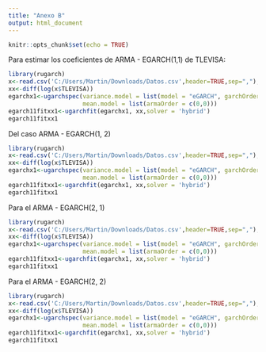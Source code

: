 ---
title: "Anexo B"
output: html_document
---

```{r setup, include=FALSE}
knitr::opts_chunk$set(echo = TRUE)
```

Para estimar los coeficientes de ARMA - EGARCH(1,1) de TLEVISA:

```{r}
library(rugarch)
x<-read.csv('C:/Users/Martin/Downloads/Datos.csv',header=TRUE,sep=",");
xx<-diff(log(x$TLEVISA))
egarchx1<-ugarchspec(variance.model = list(model = "eGARCH", garchOrder = c(1,1)),
                     mean.model = list(armaOrder = c(0,0)))
egarch11fitxx1<-ugarchfit(egarchx1, xx,solver = 'hybrid')
egarch11fitxx1
```

Del caso ARMA - EGARCH(1, 2)

```{r}
library(rugarch)
x<-read.csv('C:/Users/Martin/Downloads/Datos.csv',header=TRUE,sep=",");
xx<-diff(log(x$TLEVISA))
egarchx1<-ugarchspec(variance.model = list(model = "eGARCH", garchOrder = c(1,2)),
                     mean.model = list(armaOrder = c(0,0)))
egarch11fitxx1<-ugarchfit(egarchx1, xx,solver = 'hybrid')
egarch11fitxx1
```


Para el ARMA - EGARCH(2, 1)
```{r}
library(rugarch)
x<-read.csv('C:/Users/Martin/Downloads/Datos.csv',header=TRUE,sep=",");
xx<-diff(log(x$TLEVISA))
egarchx1<-ugarchspec(variance.model = list(model = "eGARCH", garchOrder = c(2,1)),
                     mean.model = list(armaOrder = c(0,0)))
egarch11fitxx1<-ugarchfit(egarchx1, xx,solver = 'hybrid')
egarch11fitxx1
```


Para el ARMA - EGARCH(2, 2)
```{r}
library(rugarch)
x<-read.csv('C:/Users/Martin/Downloads/Datos.csv',header=TRUE,sep=",");
xx<-diff(log(x$TLEVISA))
egarchx1<-ugarchspec(variance.model = list(model = "eGARCH", garchOrder = c(2,2)),
                     mean.model = list(armaOrder = c(0,0)))
egarch11fitxx1<-ugarchfit(egarchx1, xx,solver = 'hybrid')
egarch11fitxx1

```
